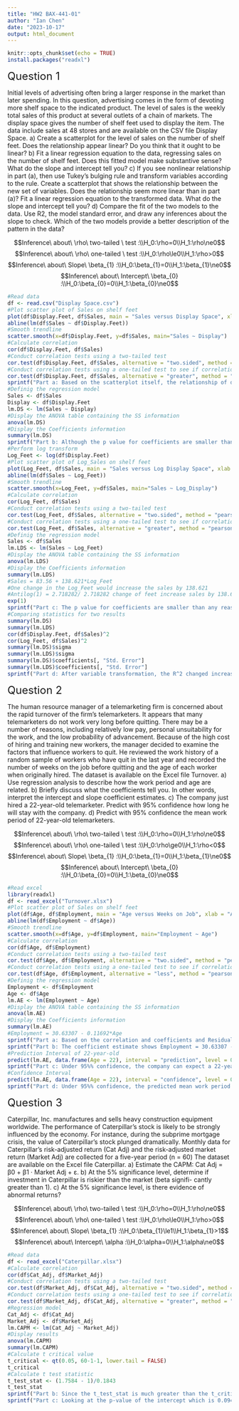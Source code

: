 ```yaml
---
title: "HW2 BAX-441-01"
author: "Ian Chen"
date: "2023-10-17"
output: html_document
---
```


```r
knitr::opts_chunk$set(echo = TRUE)
install.packages("readxl")
```
<font size="5">Question 1</font>

Initial levels of advertising often bring a larger response in the market than later spending. In this question, advertising comes in the form of devoting more shelf space to the indicated product. The level of sales is the weekly total sales of this product at several outlets of a chain of markets. The display space gives the number of shelf feet used to display the item. The data include sales at 48 stores and are available on the CSV file Display Space.
a) Create a scatterplot for the level of sales on the number of shelf feet. Does the relationship appear linear? Do you think that it ought to be linear?
b) Fit a linear regression equation to the data, regressing sales on the number of shelf feet. Does this fitted model make substantive sense? What do the slope and intercept tell you?
c) If you see nonlinear relationship in part (a), then use Tukey’s bulging rule and transform variables according to the rule. Create a scatterplot that shows the relationship between the new set of variables. Does the relationship seem more linear than in part (a)? Fit a linear regression equation to the transformed data. What do the slope and intercept tell you?
d) Compare the fit of the two models to the data. Use R2, the model standard error, and draw any inferences about the slope to check. Which of the two models provide a better description of the pattern in the data?

$$Inference\ about\ \rho\ two-tailed \ test :\\H_0:\rho=0\\H_1:\rho\ne0$$
$$Inference\ about\ \rho\ one-tailed \ test :\\H_0:\rho\le0\\H_1:\rho>0$$
$$Inference\ about\ Slope\ \beta_{1} :\\H_0:\beta_{1}=0\\H_1:\beta_{1}\ne0$$
$$Inference\ about\ Intercept\ \beta_{0} :\\H_0:\beta_{0}=0\\H_1:\beta_{0}\ne0$$
```r
#Read data
df <- read.csv("Display Space.csv")
#Plot scatter plot of Sales on shelf feet
plot(df$Display.Feet, df$Sales, main = "Sales versus Display Space", xlab = "Shelf Feet", ylab = "Level of Sales")
abline(lm(df$Sales ~ df$Display.Feet))
#Smooth trendline
scatter.smooth(x=df$Display.Feet, y=df$Sales, main="Sales ~ Display") 
#Calculate correlation
cor(df$Display.Feet, df$Sales)
#Conduct correlation tests using a two-tailed test
cor.test(df$Display.Feet, df$Sales, alternative = "two.sided", method = "pearson")
#Conduct correlation tests using a one-tailed test to see if correlation is positive
cor.test(df$Display.Feet, df$Sales, alternative = "greater", method = "pearson")
sprintf("Part a: Based on the scatterplot itself, the relationship of display feet and level of sales does not appear to be linear. And it doesn't ought to be linear as it seems very logical that the affect of display space on sales would have diminishing marginal effects, hence there is only so much impact you can pose on sales by enlarging the display space up until  a certain limit.")
#Definig the regression model
Sales <- df$Sales
Display <- df$Display.Feet
lm.DS <- lm(Sales ~ Display)
#Display the ANOVA table containing the SS information
anova(lm.DS)
#Display the Coefficients information
summary(lm.DS)
sprintf("Part b: Although the p value for coefficients are smaller than any reasonable signigicane level and it seems it shows strong correlation, but the scatter plot shows signs of nonlinear relationship, we should perform response variable transformation based on Tukey’s bulging rule. From the summaries from the model itself, the slope tells us there is a strong positive relationship(one change in display feet makes sales level increase 39.76), the intercept tells us that with zero display feet, a product still has a sales level of 93.03(might be online orders or prodcuts sold by shipments rather than on shelf), and if we set the display feet as 1, the predicted sales level would be 132.79, these conclusions are misleading as previously mentioned.")
#Perform log transform
Log_Feet <- log(df$Display.Feet)
#Plot scatter plot of Log_Sales on shelf feet
plot(Log_Feet, df$Sales, main = "Sales versus Log Display Space", xlab = "Log Shelf Feet", ylab = "Sales")
abline(lm(df$Sales ~ Log_Feet))
#Smooth trendline
scatter.smooth(x=Log_Feet, y=df$Sales, main="Sales ~ Log_Display") 
#Calculate correlation
cor(Log_Feet, df$Sales)
#Conduct correlation tests using a two-tailed test
cor.test(Log_Feet, df$Sales, alternative = "two.sided", method = "pearson")
#Conduct correlation tests using a one-tailed test to see if correlation is positive
cor.test(Log_Feet, df$Sales, alternative = "greater", method = "pearson")
#Definig the regression model
Sales <- df$Sales
lm.LDS <- lm(Sales ~ Log_Feet)
#Display the ANOVA table containing the SS information
anova(lm.LDS)
#Display the Coefficients information
summary(lm.LDS)
#Sales = 83.56 + 138.621*Log_Feet
#One change in the Log_Feet would increase the sales by 138.621
#Antilog(1) = 2.718282/ 2.718282 change of feet increase sales by 138.621
exp(1)
sprintf("Part c: The p value for coefficients are smaller than any reasonable signigicane level and it seems it shows strong correlation, after variable transformation the correlation is even stronger and it does seem more linear than part a. The slope and interception tells us that an increase of 2.718282 in display feet will increase the sales by 138.621, and if we set the display feet as 2.718282, the predicted sales level would be 222.181.")
#Comparing statistics for two results
summary(lm.DS)
summary(lm.LDS)
cor(df$Display.Feet, df$Sales)^2
cor(Log_Feet, df$Sales)^2
summary(lm.DS)$sigma
summary(lm.LDS)$sigma
summary(lm.DS)$coefficients[, "Std. Error"]
summary(lm.LDS)$coefficients[, "Std. Error"]
sprintf("Part d: After variable transformation, the R^2 changed increased from 0.712 to 0.8153, residual standard error decreased from 51.59 to 41.31, and the p-value is smaller after the transformation, which all shows statistical significance that the second model provides a better description of the pattern in the data.")
```
<font size="5">Question 2</font>


The human resource manager of a telemarketing firm is concerned about the rapid turnover of the firm’s telemarketers. It appears that many telemarketers do not work very long before quitting. There may be a number of reasons, including relatively low pay, personal unsuitability for the work, and the low probability of advancement. Because of the high cost of hiring and training new workers, the manager decided to examine the factors that influence workers to quit. He reviewed the work history of a random sample of workers who have quit in the last year and recorded the number of weeks on the job before quitting and the age of each worker when originally hired. The dataset is available on the Excel file Turnover.
a) Use regression analysis to describe how the work period and age are related.
b) Briefly discuss what the coefficients tell you. In other words, interpret the intercept and slope coefficient estimates.
c) The company just hired a 22-year-old telemarketer. Predict with 95% confidence how long he will stay with the company.
d) Predict with 95% confidence the mean work period of 22-year-old telemarketers.

$$Inference\ about\ \rho\ two-tailed \ test :\\H_0:\rho=0\\H_1:\rho\ne0$$
$$Inference\ about\ \rho\ one-tailed \ test :\\H_0:\rho\ge0\\H_1:\rho<0$$
$$Inference\ about\ Slope\ \beta_{1} :\\H_0:\beta_{1}=0\\H_1:\beta_{1}\ne0$$
$$Inference\ about\ Intercept\ \beta_{0} :\\H_0:\beta_{0}=0\\H_1:\beta_{0}\ne0$$
```r
#Read excel
library(readxl)
df <- read_excel("Turnover.xlsx")
#Plot scatter plot of Sales on shelf feet
plot(df$Age, df$Employment, main = "Age versus Weeks on Job", xlab = "Age", ylab = "Weeks on Job")
abline(lm(df$Employment ~ df$Age))
#Smooth trendline
scatter.smooth(x=df$Age, y=df$Employment, main="Employment ~ Age") 
#Calculate correlation
cor(df$Age, df$Employment)
#Conduct correlation tests using a two-tailed test
cor.test(df$Age, df$Employment, alternative = "two.sided", method = "pearson")
#Conduct correlation tests using a one-tailed test to see if correlation is negative
cor.test(df$Age, df$Employment, alternative = "less", method = "pearson")
#Definig the regression model
Employment <- df$Employment
Age <- df$Age
lm.AE <- lm(Employment ~ Age)
#Display the ANOVA table containing the SS information
anova(lm.AE)
#Display the Coefficients information
summary(lm.AE)
#Employment = 30.63307 - 0.11692*Age
sprintf("Part a: Based on the correlation and coefficients and Residual standard error of the model, we know that there is a weak negative relationship between Age and weeks employees stay on the job. With a correlation of -0.434 and residual standard error of 1.813. And p-value for slope is lower than any reasonable significance level. Which both give strong evidence that the model fits. ")
sprintf("Part b: The coefficient estimate shows Employment = 30.63307 - 0.11692*Age, given an employee who joined the company at age 20, the estimated weeks he or she would stay on the job is 28.29467 weeks. In other words an increase of one year in age would decrease the weeks of staying on the job by 0.11692.")
#Prediction Interval of 22-year-old
predict(lm.AE, data.frame(Age = 22), interval = "prediction", level = 0.95)
sprintf("Part c: Under 95%% confidence, the company can expect a 22-year-old telemarketer would stay with the company for 28.0609 weeks. We are 95%% confident that the interval between 24.33377 weeks and 31.78804 weeks contains the predicted time a 22-year-old telemarketer will stay with the company.")
#Confidence Interval
predict(lm.AE, data.frame(Age = 22), interval = "confidence", level = 0.95)
sprintf("Part d: Under 95%% confidence, the predicted mean work period of 22-year-old telemarketers would be  28.0609 weeks. We are 95%% confident that the interval between 27.13291 weeks and 28.9889 weeks contains the mean predicted work period 22-year-old telemarketers will stay with the company.")
```
<font size="5">Question 3</font>

Caterpillar, Inc. manufactures and sells heavy construction equipment worldwide. The performance of Caterpillar’s stock is likely to be strongly influenced by the economy. For instance, during the subprime mortgage crisis, the value of Caterpillar’s stock plunged dramatically. Monthly data for Caterpillar’s risk-adjusted return (Cat Adj) and the risk-adjusted market return (Market Adj) are collected for a five-year period (n = 60) The dataset are available on the Excel file Caterpillar.
a) Estimate the CAPM: Cat Adj = β0 + β1 · Market Adj + ε.
b) At the 5% significance level, determine if investment in Caterpillar is riskier than the market (beta signifi-
cantly greater than 1).
c) At the 5% significance level, is there evidence of abnormal returns?

$$Inference\ about\ \rho\ two-tailed \ test :\\H_0:\rho=0\\H_1:\rho\ne0$$
$$Inference\ about\ \rho\ one-tailed \ test :\\H_0:\rho\le0\\H_1:\rho>0$$
$$Inference\ about\ Slope\ \beta_{1} :\\H_0:\beta_{1}\le1\\H_1:\beta_{1}>1$$
$$Inference\ about\ Intercept\ \alpha :\\H_0:\alpha=0\\H_1:\alpha\ne0$$
```r
#Read data
df <- read_excel("Caterpillar.xlsx")
#Calculate correlation
cor(df$Cat_Adj, df$Market_Adj)
#Conduct correlation tests using a two-tailed test
cor.test(df$Market_Adj, df$Cat_Adj, alternative = "two.sided", method = "pearson")
#Conduct correlation tests using a one-tailed test to see if correlation is negative
cor.test(df$Market_Adj, df$Cat_Adj, alternative = "greater", method = "pearson")
#Regression model
Cat_Adj <- df$Cat_Adj
Market_Adj <- df$Market_Adj
lm.CAPM <- lm(Cat_Adj ~ Market_Adj)
#Display results
anova(lm.CAPM)
summary(lm.CAPM)
#Calculate t critical value
t_critical <- qt(0.05, 60-1-1, lower.tail = FALSE)
t_critical
#Calculate t test statistic
t_test_stat <- (1.7584 - 1)/0.1843
t_test_stat
sprintf("Part b: Since the t_test_stat is much greater than the t_critical, for a right-tailed test we reject H0: beta <= 1. We infer at 5%% significance level that beta > 1 and is statistically significant. Investment in Caterpillar is riskier than the market.")
sprintf("Part c: Looking at the p-value of the intercept which is 0.0945 is greater than 0.05 significance level, so we fail to reject the null, and conclude that there is not enough evidence of abnormal returns")
```
